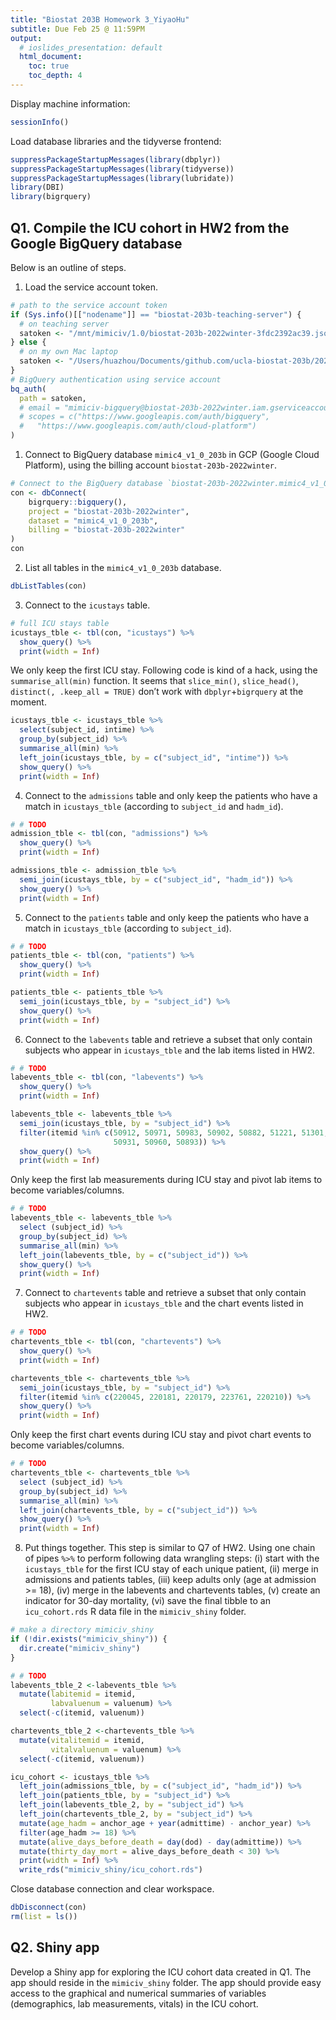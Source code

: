 ```yaml
---
title: "Biostat 203B Homework 3_YiyaoHu"
subtitle: Due Feb 25 @ 11:59PM
output:
  # ioslides_presentation: default
  html_document:
    toc: true
    toc_depth: 4
---
```


Display machine information:
```r
sessionInfo()
```

Load database libraries and the tidyverse frontend:
```r
suppressPackageStartupMessages(library(dbplyr))
suppressPackageStartupMessages(library(tidyverse))
suppressPackageStartupMessages(library(lubridate))
library(DBI)
library(bigrquery)
```

## Q1. Compile the ICU cohort in HW2 from the Google BigQuery database 

Below is an outline of steps.

1. Load the service account token.
```r
# path to the service account token 
if (Sys.info()[["nodename"]] == "biostat-203b-teaching-server") {
  # on teaching server
  satoken <- "/mnt/mimiciv/1.0/biostat-203b-2022winter-3fdc2392ac39.json"
} else {
  # on my own Mac laptop
  satoken <- "/Users/huazhou/Documents/github.com/ucla-biostat-203b/2022winter/hw/hw3/biostat-203b-2022winter-3fdc2392ac39.json"
}
# BigQuery authentication using service account
bq_auth(
  path = satoken,
  # email = "mimiciv-bigquery@biostat-203b-2022winter.iam.gserviceaccount.com",
  # scopes = c("https://www.googleapis.com/auth/bigquery",
  #   "https://www.googleapis.com/auth/cloud-platform")
)
```

1. Connect to BigQuery database `mimic4_v1_0_203b` in GCP (Google Cloud Platform), using the billing account `biostat-203b-2022winter`.
```r
# Connect to the BigQuery database `biostat-203b-2022winter.mimic4_v1_0_203b`
con <- dbConnect(
    bigrquery::bigquery(),
    project = "biostat-203b-2022winter",
    dataset = "mimic4_v1_0_203b",
    billing = "biostat-203b-2022winter"
)
con
```

2. List all tables in the `mimic4_v1_0_203b` database.
```r
dbListTables(con)
```

3. Connect to the `icustays` table.
```r
# full ICU stays table
icustays_tble <- tbl(con, "icustays") %>%
  show_query() %>%
  print(width = Inf)

```
We only keep the first ICU stay. Following code is kind of a hack, using the `summarise_all(min)` function. It seems that `slice_min()`, `slice_head()`, `distinct(, .keep_all = TRUE)` don't work with `dbplyr`+`bigrquery` at the moment.
```r
icustays_tble <- icustays_tble %>% 
  select(subject_id, intime) %>% 
  group_by(subject_id) %>% 
  summarise_all(min) %>%
  left_join(icustays_tble, by = c("subject_id", "intime")) %>%
  show_query() %>%
  print(width = Inf)
```


4. Connect to the `admissions` table and only keep the patients who have a match in `icustays_tble` (according to `subject_id` and `hadm_id`).
```r
# # TODO
admission_tble <- tbl(con, "admissions") %>%
  show_query() %>%
  print(width = Inf)

admissions_tble <- admission_tble %>%
  semi_join(icustays_tble, by = c("subject_id", "hadm_id")) %>%
  show_query() %>%
  print(width = Inf)
```

5. Connect to the `patients` table and only keep the patients who have a match in `icustays_tble` (according to `subject_id`).
```r
# # TODO
patients_tble <- tbl(con, "patients") %>%
  show_query() %>%
  print(width = Inf)

patients_tble <- patients_tble %>%
  semi_join(icustays_tble, by = "subject_id") %>%
  show_query() %>%
  print(width = Inf)
```

6. Connect to the `labevents` table and retrieve a subset that only contain subjects who appear in `icustays_tble` and the lab items listed in HW2. 
```r
# # TODO
labevents_tble <- tbl(con, "labevents") %>%
  show_query() %>%
  print(width = Inf)

labevents_tble <- labevents_tble %>%
  semi_join(icustays_tble, by = "subject_id") %>%
  filter(itemid %in% c(50912, 50971, 50983, 50902, 50882, 51221, 51301, 
                       50931, 50960, 50893)) %>%
  show_query() %>%
  print(width = Inf)
```
Only keep the first lab measurements during ICU stay and pivot lab items to become variables/columns.
```r
# # TODO
labevents_tble <- labevents_tble %>% 
  select (subject_id) %>%
  group_by(subject_id) %>%
  summarise_all(min) %>%
  left_join(labevents_tble, by = c("subject_id")) %>%
  show_query() %>%
  print(width = Inf)
```

7. Connect to `chartevents` table and retrieve a subset that only contain subjects who appear in `icustays_tble` and the chart events listed in HW2.
```r
# # TODO
chartevents_tble <- tbl(con, "chartevents") %>%
  show_query() %>%
  print(width = Inf)

chartevents_tble <- chartevents_tble %>%
  semi_join(icustays_tble, by = "subject_id") %>%
  filter(itemid %in% c(220045, 220181, 220179, 223761, 220210)) %>%
  show_query() %>%
  print(width = Inf)
```
Only keep the first chart events during ICU stay and pivot chart events to become variables/columns.
```r
# # TODO
chartevents_tble <- chartevents_tble %>% 
  select (subject_id) %>%
  group_by(subject_id) %>%
  summarise_all(min) %>%
  left_join(chartevents_tble, by = c("subject_id")) %>%
  show_query() %>%
  print(width = Inf)
```

8. Put things together. This step is similar to Q7 of HW2. Using one chain of pipes `%>%` to perform following data wrangling steps: (i) start with the `icustays_tble` for the first ICU stay of each unique patient, (ii) merge in admissions and patients tables, (iii) keep adults only (age at admission >= 18), (iv) merge in the labevents and chartevents tables, (v) create an indicator for 30-day mortality, (vi) save the final tibble to an `icu_cohort.rds` R data file in the `mimiciv_shiny` folder.

```r
# make a directory mimiciv_shiny
if (!dir.exists("mimiciv_shiny")) {
  dir.create("mimiciv_shiny")
}
```

```r
# # TODO
labevents_tble_2 <-labevents_tble %>%
  mutate(labitemid = itemid,
         labvaluenum = valuenum) %>%
  select(-c(itemid, valuenum))

chartevents_tble_2 <-chartevents_tble %>%
  mutate(vitalitemid = itemid,
         vitalvaluenum = valuenum) %>%
  select(-c(itemid, valuenum))

icu_cohort <- icustays_tble %>% 
  left_join(admissions_tble, by = c("subject_id", "hadm_id")) %>%
  left_join(patients_tble, by = "subject_id") %>%
  left_join(labevents_tble_2, by = "subject_id") %>%
  left_join(chartevents_tble_2, by = "subject_id") %>%
  mutate(age_hadm = anchor_age + year(admittime) - anchor_year) %>%
  filter(age_hadm >= 18) %>%
  mutate(alive_days_before_death = day(dod) - day(admittime)) %>%
  mutate(thirty_day_mort = alive_days_before_death < 30) %>%
  print(width = Inf) %>%
  write_rds("mimiciv_shiny/icu_cohort.rds")
```



Close database connection and clear workspace.
```r
dbDisconnect(con)
rm(list = ls())
```

## Q2. Shiny app

Develop a Shiny app for exploring the ICU cohort data created in Q1. The app should reside in the `mimiciv_shiny` folder. The app should provide easy access to the graphical and numerical summaries of variables (demographics, lab measurements, vitals) in the ICU cohort.


